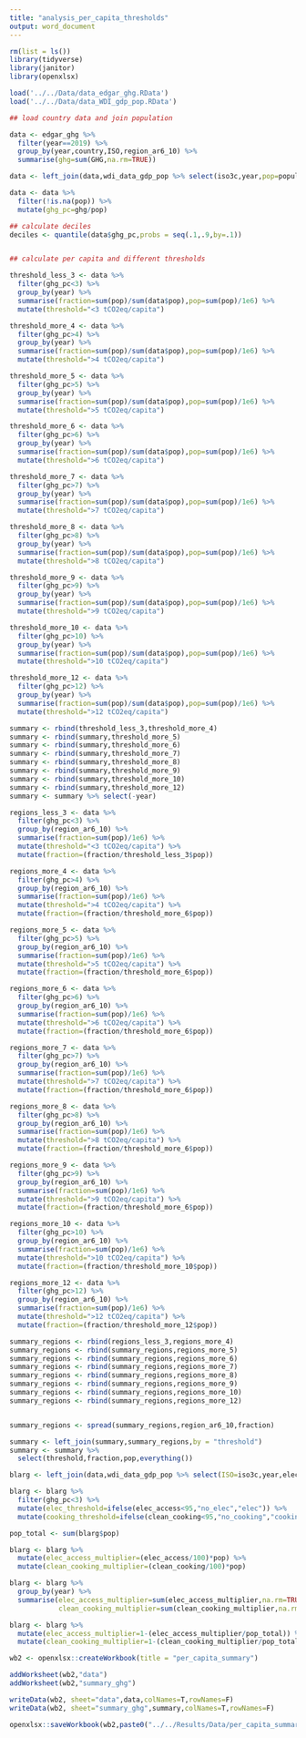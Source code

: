 ```yaml
---
title: "analysis_per_capita_thresholds"
output: word_document
---
```


```r


rm(list = ls())
library(tidyverse)
library(janitor)
library(openxlsx)

load('../../Data/data_edgar_ghg.RData')
load('../../Data/data_WDI_gdp_pop.RData')


```


```r

## load country data and join population

data <- edgar_ghg %>%
  filter(year==2019) %>% 
  group_by(year,country,ISO,region_ar6_10) %>% 
  summarise(ghg=sum(GHG,na.rm=TRUE))

data <- left_join(data,wdi_data_gdp_pop %>% select(iso3c,year,pop=population),by=c("ISO"="iso3c","year"))

data <- data %>% 
  filter(!is.na(pop)) %>% 
  mutate(ghg_pc=ghg/pop) 

## calculate deciles
deciles <- quantile(data$ghg_pc,probs = seq(.1,.9,by=.1))


## calculate per capita and different thresholds

threshold_less_3 <- data %>% 
  filter(ghg_pc<3) %>% 
  group_by(year) %>% 
  summarise(fraction=sum(pop)/sum(data$pop),pop=sum(pop)/1e6) %>% 
  mutate(threshold="<3 tCO2eq/capita")

threshold_more_4 <- data %>% 
  filter(ghg_pc>4) %>% 
  group_by(year) %>% 
  summarise(fraction=sum(pop)/sum(data$pop),pop=sum(pop)/1e6) %>% 
  mutate(threshold=">4 tCO2eq/capita")

threshold_more_5 <- data %>% 
  filter(ghg_pc>5) %>% 
  group_by(year) %>% 
  summarise(fraction=sum(pop)/sum(data$pop),pop=sum(pop)/1e6) %>% 
  mutate(threshold=">5 tCO2eq/capita")

threshold_more_6 <- data %>% 
  filter(ghg_pc>6) %>% 
  group_by(year) %>% 
  summarise(fraction=sum(pop)/sum(data$pop),pop=sum(pop)/1e6) %>% 
  mutate(threshold=">6 tCO2eq/capita")

threshold_more_7 <- data %>% 
  filter(ghg_pc>7) %>% 
  group_by(year) %>% 
  summarise(fraction=sum(pop)/sum(data$pop),pop=sum(pop)/1e6) %>% 
  mutate(threshold=">7 tCO2eq/capita")

threshold_more_8 <- data %>% 
  filter(ghg_pc>8) %>% 
  group_by(year) %>% 
  summarise(fraction=sum(pop)/sum(data$pop),pop=sum(pop)/1e6) %>% 
  mutate(threshold=">8 tCO2eq/capita")

threshold_more_9 <- data %>% 
  filter(ghg_pc>9) %>% 
  group_by(year) %>% 
  summarise(fraction=sum(pop)/sum(data$pop),pop=sum(pop)/1e6) %>% 
  mutate(threshold=">9 tCO2eq/capita")

threshold_more_10 <- data %>% 
  filter(ghg_pc>10) %>% 
  group_by(year) %>% 
  summarise(fraction=sum(pop)/sum(data$pop),pop=sum(pop)/1e6) %>% 
  mutate(threshold=">10 tCO2eq/capita")

threshold_more_12 <- data %>% 
  filter(ghg_pc>12) %>% 
  group_by(year) %>% 
  summarise(fraction=sum(pop)/sum(data$pop),pop=sum(pop)/1e6) %>% 
  mutate(threshold=">12 tCO2eq/capita")

summary <- rbind(threshold_less_3,threshold_more_4)
summary <- rbind(summary,threshold_more_5)
summary <- rbind(summary,threshold_more_6)
summary <- rbind(summary,threshold_more_7)
summary <- rbind(summary,threshold_more_8)
summary <- rbind(summary,threshold_more_9)
summary <- rbind(summary,threshold_more_10)
summary <- rbind(summary,threshold_more_12)
summary <- summary %>% select(-year)

regions_less_3 <- data %>% 
  filter(ghg_pc<3) %>% 
  group_by(region_ar6_10) %>% 
  summarise(fraction=sum(pop)/1e6) %>% 
  mutate(threshold="<3 tCO2eq/capita") %>% 
  mutate(fraction=(fraction/threshold_less_3$pop))

regions_more_4 <- data %>% 
  filter(ghg_pc>4) %>% 
  group_by(region_ar6_10) %>% 
  summarise(fraction=sum(pop)/1e6) %>% 
  mutate(threshold=">4 tCO2eq/capita") %>% 
  mutate(fraction=(fraction/threshold_more_6$pop))

regions_more_5 <- data %>% 
  filter(ghg_pc>5) %>% 
  group_by(region_ar6_10) %>% 
  summarise(fraction=sum(pop)/1e6) %>% 
  mutate(threshold=">5 tCO2eq/capita") %>% 
  mutate(fraction=(fraction/threshold_more_6$pop))

regions_more_6 <- data %>% 
  filter(ghg_pc>6) %>% 
  group_by(region_ar6_10) %>% 
  summarise(fraction=sum(pop)/1e6) %>% 
  mutate(threshold=">6 tCO2eq/capita") %>% 
  mutate(fraction=(fraction/threshold_more_6$pop))

regions_more_7 <- data %>% 
  filter(ghg_pc>7) %>% 
  group_by(region_ar6_10) %>% 
  summarise(fraction=sum(pop)/1e6) %>% 
  mutate(threshold=">7 tCO2eq/capita") %>% 
  mutate(fraction=(fraction/threshold_more_6$pop))

regions_more_8 <- data %>% 
  filter(ghg_pc>8) %>% 
  group_by(region_ar6_10) %>% 
  summarise(fraction=sum(pop)/1e6) %>% 
  mutate(threshold=">8 tCO2eq/capita") %>% 
  mutate(fraction=(fraction/threshold_more_6$pop))

regions_more_9 <- data %>% 
  filter(ghg_pc>9) %>% 
  group_by(region_ar6_10) %>% 
  summarise(fraction=sum(pop)/1e6) %>% 
  mutate(threshold=">9 tCO2eq/capita") %>% 
  mutate(fraction=(fraction/threshold_more_6$pop))

regions_more_10 <- data %>% 
  filter(ghg_pc>10) %>% 
  group_by(region_ar6_10) %>% 
  summarise(fraction=sum(pop)/1e6) %>% 
  mutate(threshold=">10 tCO2eq/capita") %>% 
  mutate(fraction=(fraction/threshold_more_10$pop))

regions_more_12 <- data %>% 
  filter(ghg_pc>12) %>% 
  group_by(region_ar6_10) %>% 
  summarise(fraction=sum(pop)/1e6) %>% 
  mutate(threshold=">12 tCO2eq/capita") %>% 
  mutate(fraction=(fraction/threshold_more_12$pop))

summary_regions <- rbind(regions_less_3,regions_more_4)
summary_regions <- rbind(summary_regions,regions_more_5)
summary_regions <- rbind(summary_regions,regions_more_6)
summary_regions <- rbind(summary_regions,regions_more_7)
summary_regions <- rbind(summary_regions,regions_more_8)
summary_regions <- rbind(summary_regions,regions_more_9)
summary_regions <- rbind(summary_regions,regions_more_10)
summary_regions <- rbind(summary_regions,regions_more_12)


summary_regions <- spread(summary_regions,region_ar6_10,fraction)

summary <- left_join(summary,summary_regions,by = "threshold")
summary <- summary %>% 
  select(threshold,fraction,pop,everything())


```

``` r

blarg <- left_join(data,wdi_data_gdp_pop %>% select(ISO=iso3c,year,elec_access,clean_cooking))

blarg <- blarg %>% 
  filter(ghg_pc<3) %>% 
  mutate(elec_threshold=ifelse(elec_access<95,"no_elec","elec")) %>% 
  mutate(cooking_threshold=ifelse(clean_cooking<95,"no_cooking","cooking"))

pop_total <- sum(blarg$pop)

blarg <- blarg %>% 
  mutate(elec_access_multiplier=(elec_access/100)*pop) %>% 
  mutate(clean_cooking_multiplier=(clean_cooking/100)*pop)

blarg <- blarg %>% 
  group_by(year) %>% 
  summarise(elec_access_multiplier=sum(elec_access_multiplier,na.rm=TRUE),
            clean_cooking_multiplier=sum(clean_cooking_multiplier,na.rm=TRUE))

blarg <- blarg %>% 
  mutate(elec_access_multiplier=1-(elec_access_multiplier/pop_total)) %>% 
  mutate(clean_cooking_multiplier=1-(clean_cooking_multiplier/pop_total))

```


``` r

wb2 <- openxlsx::createWorkbook(title = "per_capita_summary")

addWorksheet(wb2,"data")
addWorksheet(wb2,"summary_ghg")

writeData(wb2, sheet="data",data,colNames=T,rowNames=F)
writeData(wb2, sheet="summary_ghg",summary,colNames=T,rowNames=F)

openxlsx::saveWorkbook(wb2,paste0("../../Results/Data/per_capita_summary.xlsx"),overwrite=T)

```
